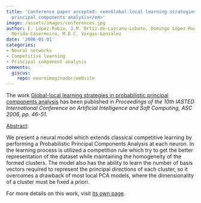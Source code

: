 ```yaml
---
title: 'Conference paper accepted: <em>Global-local learning strategies in probabilistic
  principal components analysis</em>'
image: /assets/images/conferences.jpg
author: E. López-Rubio, J.M. Ortiz-de-Lazcano-Lobato, Domingo López-Rodríguez, E.
  Mérida-Casermeiro, M.D.C. Vargas-González
date: '2006-01-01'
categories:
- Neural networks
- Competitive learning
- Principal component analysis
comments:
  giscus:
    repo: neuroimaginador/website
---
```


The work <u>Global-local learning strategies in probabilistic principal components analysis</u> has been published in <em>Proceedings of the 10th IASTED International Conference on Artificial Intelligence and Soft Computing, ASC 2006, <em>pp. 46-51</em></em>.

<u>Abstract</u>:



We present a neural model which extends classical competitive learning by performing a Probabilistic Principal Components Analysis at each neuron. In the learning process is utilized a competition rule which try to get the better representation of the dataset while maintaining the homogeneity of the formed clusters. The model also has the ability to learn the number of basis vectors required to represent the principal directions of each cluster, so it overcomes a drawback of most local PCA models, where the dimensionality of a cluster must be fixed a priori.




For more details on this work, visit <a href='/publications/conferences/2006-asc'>its own page</a>.
